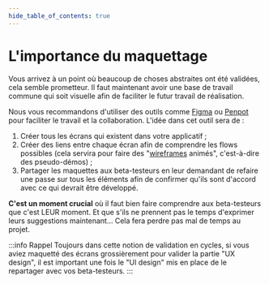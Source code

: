 ```yaml
---
hide_table_of_contents: true
---
```



# L'importance du maquettage

Vous arrivez à un point où beaucoup de choses abstraites ont été validées, cela semble prometteur. Il faut maintenant avoir une base de travail commune qui soit visuelle afin de faciliter le futur travail de réalisation.

Nous vous recommandons d'utiliser des outils comme [Figma](https://www.figma.com/) ou [Penpot](https://penpot.app/) pour faciliter le travail et la collaboration. L'idée dans cet outil sera de :

1.  Créer tous les écrans qui existent dans votre applicatif ;
2.  Créer des liens entre chaque écran afin de comprendre les flows possibles (cela servira pour faire des "[wireframes](<https://fr.wikipedia.org/wiki/Wireframe_(design)>) animés", c'est-à-dire des pseudo-démos) ;
3.  Partager les maquettes aux beta-testeurs en leur demandant de refaire une passe sur tous les éléments afin de confirmer qu'ils sont d'accord avec ce qui devrait être développé.

**C'est un moment crucial** où il faut bien faire comprendre aux beta-testeurs que c'est LEUR moment. Et que s'ils ne prennent pas le temps d'exprimer leurs suggestions maintenant… Cela fera perdre pas mal de temps au projet.

<CaptionedImage
  src={FigmaPrototype}
  alt=""
  caption="Exemple d'un Figma d'application où on peut utiliser le wireframe animé"
  source="https://www.figma.com/community/file/992304109173819815"
/>

[//]: # "TODO: on devrait afficher un prototype avec le DSFR (et plus globalement il faudrait que le SIG référence tous les Figma utilisant le DSFR pour pouvoir s'en inspirer)"

:::info Rappel
Toujours dans cette notion de validation en cycles, si vous aviez maquetté des écrans grossièrement pour valider la partie "UX design", il est important une fois le "UI design" mis en place de le repartager avec vos beta-testeurs.
:::
